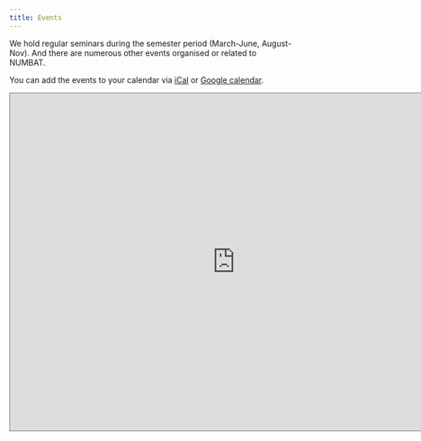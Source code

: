 ```yaml
---
title: Events
---
```


We hold regular seminars during the semester period (March-June, August-Nov). And there are numerous other events organised or related to NUMBAT.

You can add the events to your calendar via [iCal](https://calendar.google.com/calendar/ical/t0umouvaoo3h62kcfcj7vcfck8%40group.calendar.google.com/public/basic.ics) or [Google calendar](https://calendar.google.com/calendar?cid=dDB1bW91dmFvbzNoNjJrY2Zjajd2Y2ZjazhAZ3JvdXAuY2FsZW5kYXIuZ29vZ2xlLmNvbQ).


<iframe src="https://calendar.google.com/calendar/b/0/embed?height=600&amp;wkst=2&amp;bgcolor=%23006dae&amp;ctz=Australia%2FSydney&amp;src=dDB1bW91dmFvbzNoNjJrY2Zjajd2Y2ZjazhAZ3JvdXAuY2FsZW5kYXIuZ29vZ2xlLmNvbQ&amp;color=%23E4C441&amp;showTabs=1&amp;mode=AGENDA" style="border:solid 1px #777" width="800" height="600" frameborder="0" scrolling="no"></iframe>
